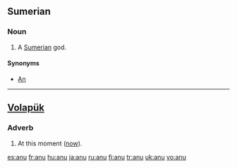 {{see|Anu}}
==Sumerian==

===Noun===
{{infl|sux|noun}}

# A [[Sumerian]] god.

====Synonyms====
*[[An]]

----

==[[Volapük]]==

===Adverb===
{{infl|vo|adverb}}

# At this moment ([[now]]).

[[es:anu]]
[[fr:anu]]
[[hu:anu]]
[[ja:anu]]
[[ru:anu]]
[[fi:anu]]
[[tr:anu]]
[[uk:anu]]
[[vo:anu]]